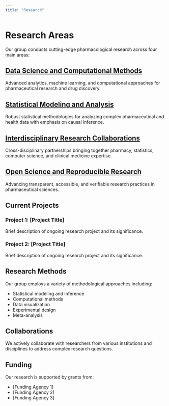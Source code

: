 ```yaml
---
title: "Research"
---
```


# Research Areas

Our group conducts cutting-edge pharmacological research across four main areas:

## [Data Science and Computational Methods](research-data-science.qmd)
Advanced analytics, machine learning, and computational approaches for pharmaceutical research and drug discovery.

## [Statistical Modeling and Analysis](research-statistical-modeling.qmd)
Robust statistical methodologies for analyzing complex pharmaceutical and health data with emphasis on causal inference.

## [Interdisciplinary Research Collaborations](research-interdisciplinary.qmd)
Cross-disciplinary partnerships bringing together pharmacy, statistics, computer science, and clinical medicine expertise.

## [Open Science and Reproducible Research](research-open-science.qmd)
Advancing transparent, accessible, and verifiable research practices in pharmaceutical sciences.

## Current Projects

### Project 1: [Project Title]
Brief description of ongoing research project and its significance.

### Project 2: [Project Title]
Brief description of ongoing research project and its significance.

## Research Methods

Our group employs a variety of methodological approaches including:

- Statistical modeling and inference
- Computational methods
- Data visualization
- Experimental design
- Meta-analysis

## Collaborations

We actively collaborate with researchers from various institutions and disciplines to address complex research questions.

## Funding

Our research is supported by grants from:

- [Funding Agency 1]
- [Funding Agency 2]
- [Funding Agency 3]